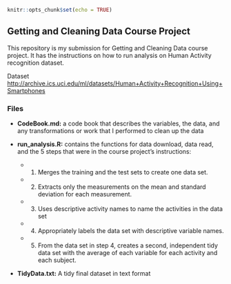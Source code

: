 ```r
knitr::opts_chunk$set(echo = TRUE)
```

## Getting and Cleaning Data Course Project

This repository is my submission for Getting and Cleaning Data course project. It has the instructions on how to run analysis on Human Activity recognition dataset.

Dataset <http://archive.ics.uci.edu/ml/datasets/Human+Activity+Recognition+Using+Smartphones>

### Files

-   **CodeBook.md:** a code book that describes the variables, the data, and any transformations or work that I performed to clean up the data

-   **run_analysis.R:** contains the functions for data download, data read, and the 5 steps that were in the course project's instructions:

    -   

        1)  Merges the training and the test sets to create one data set.

    -   

        2)  Extracts only the measurements on the mean and standard deviation for each measurement.

    -   

        3)  Uses descriptive activity names to name the activities in the data set

    -   

        4)  Appropriately labels the data set with descriptive variable names.

    -   

        5)  From the data set in step 4, creates a second, independent tidy data set with the average of each variable for each activity and each subject.

-   **TidyData.txt:** A tidy final dataset in text format
